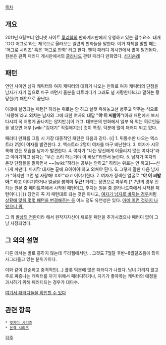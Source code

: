 [[목차]]
== 개요 ==
2011년 6월부터 인터넷 사이트 [[루리웹]]의 만화게시판에서 유행하고 있는 필수요소. 대개 '○○ 어그로'라는 제목으로 올라오는 일련의 만화들을 말한다. 이거 자체를 말할 때는 '어그로 시리즈' 혹은 '어그로 만화' 라고 한다. 팬픽 패러디 게시판에서 많이 발견된다. 원본은 팬픽 패러디 게시판에서의 [[클라나드]] 관련 패러디 만화였다. [http://ruliweb.daum.net/ruliboard/read.htm?main=comic&table=guild_mangahot&num=547 성지순례]

== 패턴 ==
연인 사이인 남자 캐릭터와 여자 캐릭터의 대화가 나오는 만화로 여자 캐릭터의 단점을 남자가 자기 입으로 마구 까면서 울분을 터트리다가 그래도 널 사랑한다!라고 말하는 황당한(?) 패턴으로 끝난다.

아래에 설명되는 패턴[* 하라는 위로는 안 하고 실컷 욕해놓고선 병주고 약주는 식으로 '사랑해'라고 외치는 남자와 그에 대한 여자의 대답 '''"야 이 씨발아"'''(아래 패턴에서 보시다시피 꼭 저렇게 끝나지는 않지만.)]이 개그. 대부분의 만화에서 일부 욕 먹는 히로인들을 넣으면 매우 [wiki:"김대기" 적절해지는] 것이 특징. 덕분에 많이 패러디 되고 있다.

패러디 만화를 그릴 시 가장 대중적인 패턴은 다음과 같다.
{{|
1. 뒤통수만 나오는 엑스트라 2명이 여자를 발견한다.
2. 엑스트라 2명이 여자를 마구 비난한다.
3. 여자가 시무룩해 있는 모습을 남자가 발견한다.
4. 여자가 "나는 당신에게 어울리지 않는 여자다"라고 이야기하고 남자는 "무슨 소리 하는거야 이 바보!"라면서 놀란다.
5. 남자가 여자의 온갖 단점들을 말하면서 ~~[wiki:"하라는 공부는 안하고" 하라는 위로는 안 하고]~~신나게 까댄다. 마지막 대사는 끝에 으아아아!하고 외쳐야 된다.
6. 그렇게 말한 다음 남자가 "하지만 그런 널 사랑해! XX!'"라고 이야기한다.
7. 여자가 정색한 얼굴로 '''"야 이 씨발아."''' 하고 이야기하거나 얼굴을 붉히며 '''두근!''' 거리는 장면으로 마무리.[* 7번의 경우 전자는 원본 중 페이트쪽에서 시작된 패턴이고, 후자는 원본 중 클라나드쪽에서 시작된 패턴이다.]
|}}
당연히 꼭 저 패턴대로 되는 것은 아니고, [http://ruliweb.daum.net/ruliboard/read.htm?main=comic&table=img_manga2&num=12233 여자가 남자로 바뀌는 경우]처럼 [http://ruliweb.daum.net/ruliboard/read.htm?main=comic&table=img_manga2&num=12241 상황에 맞춰 몇몇 패턴을 변경해주는 등] 어느 정도 유연성은 있다. [http://ruliweb.daum.net/ruliboard/read.htm?main=comic&table=img_manga2&find=subject&ftext=%BE%EE%B1%D7%B7%CE&num=12291 아예 이런 것까지 나왔으니 뭐.]

그 외 [http://bbs2.ruliweb.daum.net/gaia/do/ruliweb/family/217/read?articleId=12684863&objCate1=&bbsId=G005&searchKey=userid&itemGroupId=&searchName=wldn020&itemId=64&searchValue=7SCzKqo-uNw0&platformId=&pageIndex=1 발상의 전환]이라 해서 원작자자신이 새로운 패턴을 추가시켰으나 패러디 없이 그냥 사장되었다.
== 그 외의 설명 ==
다른 데서는 별로 흥하지 않는데 루리웹에서만... 그것도 7월달 후반~8월달즈음에 많이 사그라들고 있는 분위기이다.

이와 같이 단순하고 충격적인(...) 플롯 덕분에 많은 패러디가 나왔다. 남녀 가리지 않고 주로 짜증나는 캐릭터를 까기 위해서 패러디하거나, 자기가 좋아하는 캐릭터의 애정을 과시하기 위해 패러디되는 경우가 대다수. 

[http://bbs2.ruliweb.daum.net/gaia/do/ruliweb/family/217/list?bbsId=G005&sortKey=depth&itemId=64&itemGroupId=&platformId=&objCate1=&searchKey=subjectNcontent&searchValue=%EC%96%B4%EA%B7%B8%EB%A1%9C 여기서 패러디들을 확인할 수 있다]

== 관련 항목 ==
 * [[멋지다 시리즈]]
 * [[본격 시리즈]]

[[각주]]
